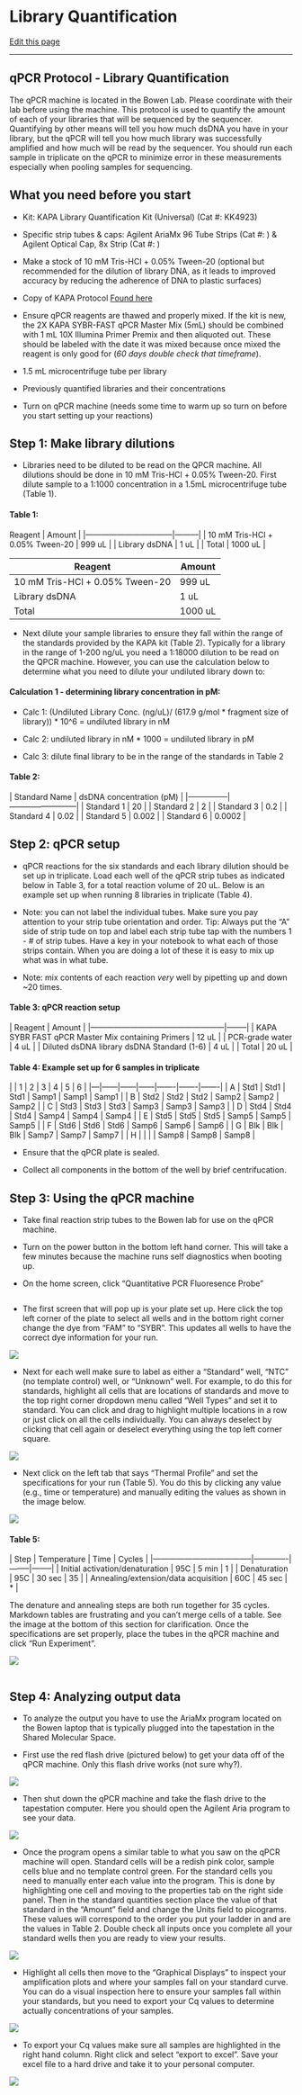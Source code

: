 # Library Quantification

[Edit this page](https://github.com/DrK-Lo/lotterhoslabprotocols/edit/main/molecprot_qPCR-Libraryquant.qmd)

------------------------------------------------------------------------

## **qPCR Protocol - Library Quantification** {.unnumbered}

The qPCR machine is located in the Bowen Lab. Please coordinate with their lab before using the machine. This protocol is used to quantify the amount of each of your libraries that will be sequenced by the sequencer. Quantifying by other means will tell you how much dsDNA you have in your library, but the qPCR will tell you how much library was successfully amplified and how much will be read by the sequencer. You should run each sample in triplicate on the qPCR to minimize error in these measurements especially when pooling samples for sequencing.

## **What you need before you start** {.unnumbered}

-   Kit: KAPA Library Quantification Kit (Universal) (Cat #: KK4923)

-   Specific strip tubes & caps: Agilent AriaMx 96 Tube Strips (Cat #: ) & Agilent Optical Cap, 8x Strip (Cat #: )

-   Make a stock of 10 mM Tris-HCl + 0.05% Tween-20 (optional but recommended for the dilution of library DNA, as it leads to improved accuracy by reducing the adherence of DNA to plastic surfaces)

-   Copy of KAPA Protocol [Found here](https://rochesequencingstore.com/wp-content/uploads/2017/10/KAPA-Lib-Quant-ILMN_9.17-IfU_1.pdf)

-   Ensure qPCR reagents are thawed and properly mixed. If the kit is new, the 2X KAPA SYBR-FAST qPCR Master Mix (5mL) should be combined with 1 mL 10X Illumina Primer Premix and then aliquoted out. These should be labeled with the date it was mixed because once mixed the reagent is only good for (*60 days double check that timeframe*).

-   1.5 mL microcentrifuge tube per library

-   Previously quantified libraries and their concentrations

-   Turn on qPCR machine (needs some time to warm up so turn on before you start setting up your reactions)

## **Step 1: Make library dilutions** {.unnumbered}

-   Libraries need to be diluted to be read on the QPCR machine. All dilutions should be done in 10 mM Tris-HCl + 0.05% Tween-20. First dilute sample to a 1:1000 concentration in a 1.5mL microcentrifuge tube (Table 1).

#### **Table 1:** {.unnumbered}

| Reagent | Amount \| \|---------------------------------\|---------\| \| 10 mM Tris-HCl + 0.05% Tween-20 \| 999 uL \| \| Library dsDNA \| 1 uL \| \| Total \| 1000 uL \|

| Reagent | Amount|
|---------------------------------|---------|
| 10 mM Tris-HCl + 0.05% Tween-20| 999 uL |
| Library dsDNA | 1 uL|
| Total | 1000 uL |


-   Next dilute your sample libraries to ensure they fall within the range of the standards provided by the KAPA kit (Table 2). Typically for a library in the range of 1-200 ng/uL you need a 1:18000 dilution to be read on the QPCR machine. However, you can use the calculation below to determine what you need to dilute your undiluted library down to:

#### **Calculation 1 - determining library concentration in pM:** {.unnumbered}

-   Calc 1: (Undiluted Library Conc. (ng/uL)/ (617.9 g/mol \* fragment size of library)) \* 10\^6 = undiluted library in nM

-   Calc 2: undiluted library in nM \* 1000 = undiluted library in pM

-   Calc 3: dilute final library to be in the range of the standards in Table 2

#### **Table 2:** {.unnumbered}

\| Standard Name \| dsDNA concentration (pM) \| \|---------------\|--------------------------\| \| Standard 1 \| 20 \| \| Standard 2 \| 2 \| \| Standard 3 \| 0.2 \| \| Standard 4 \| 0.02 \| \| Standard 5 \| 0.002 \| \| Standard 6 \| 0.0002 \|

## **Step 2: qPCR setup** {.unnumbered}

-   qPCR reactions for the six standards and each library dilution should be set up in triplicate. Load each well of the qPCR strip tubes as indicated below in Table 3, for a total reaction volume of 20 uL. Below is an example set up when running 8 libraries in triplicate (Table 4).

-   Note: you can not label the individual tubes. Make sure you pay attention to your strip tube orientation and order. Tip: Always put the "A" side of strip tude on top and label each strip tube tap with the numbers 1 - \# of strip tubes. Have a key in your notebook to what each of those strips contain. When you are doing a lot of these it is easy to mix up what was in what tube.

-   Note: mix contents of each reaction *very* well by pipetting up and down \~20 times.

#### **Table 3: qPCR reaction setup** {.unnumbered}

\| Reagent \| Amount \| \|---------------------------------------------------\|--------\| \| KAPA SYBR FAST qPCR Master Mix containing Primers \| 12 uL \| \| PCR-grade water \| 4 uL \| \| Diluted dsDNA library dsDNA Standard (1-6) \| 4 uL \| \| Total \| 20 uL \|

#### **Table 4: Example set up for 6 samples in triplicate** {.unnumbered}

\| \| 1 \| 2 \| 3 \| 4 \| 5 \| 6 \| \|---\|------\|------\|------\|-------\|-------\|-------\| \| A \| Std1 \| Std1 \| Std1 \| Samp1 \| Samp1 \| Samp1 \| \| B \| Std2 \| Std2 \| Std2 \| Samp2 \| Samp2 \| Samp2 \| \| C \| Std3 \| Std3 \| Std3 \| Samp3 \| Samp3 \| Samp3 \| \| D \| Std4 \| Std4 \| Std4 \| Samp4 \| Samp4 \| Samp4 \| \| E \| Std5 \| Std5 \| Std5 \| Samp5 \| Samp5 \| Samp5 \| \| F \| Std6 \| Std6 \| Std6 \| Samp6 \| Samp6 \| Samp6 \| \| G \| Blk \| Blk \| Blk \| Samp7 \| Samp7 \| Samp7 \| \| H \| \| \| \| Samp8 \| Samp8 \| Samp8 \|

-   Ensure that the qPCR plate is sealed.

-   Collect all components in the bottom of the well by brief centrifucation.

## **Step 3: Using the qPCR machine** {.unnumbered}

-   Take final reaction strip tubes to the Bowen lab for use on the qPCR machine.

-   Turn on the power button in the bottom left hand corner. This will take a few minutes because the machine runs self diagnostics when booting up.

-   On the home screen, click "Quantitative PCR Fluoresence Probe"

![](img/qPCRmachine_step1.jpg){alt=""}

-   The first screen that will pop up is your plate set up. Here click the top left corner of the plate to select all wells and in the bottom right corner change the dye from "FAM" to "SYBR". This updates all wells to have the correct dye information for your run.

![](img/qPCRmachine_step2.jpg)

-   Next for each well make sure to label as either a "Standard" well, "NTC" (no template control) well, or "Unknown" well. For example, to do this for standards, highlight all cells that are locations of standards and move to the top right corner dropdown menu called "Well Types" and set it to standard. You can click and drag to highlight multiple locations in a row or just click on all the cells individually. You can always deselect by clicking that cell again or deselect everything using the top left corner square.

![](img/qPCRmachine_step3.jpg)

-   Next click on the left tab that says "Thermal Profile" and set the specifications for your run (Table 5). You do this by clicking any value (e.g., time or temperature) and manually editing the values as shown in the image below.

![](img/qPCRmachine_step4.jpg)

#### **Table 5:** {.unnumbered}

\| Step \| Temperature \| Time \| Cycles \| \|--------------------------------------\|-------------\|--------\|--------\| \| Initial activation/denaturation \| 95C \| 5 min \| 1 \| \| Denaturation \| 95C \| 30 sec \| 35 \| \| Annealing/extension/data acquisition \| 60C \| 45 sec \| \* \|

The denature and annealing steps are both run together for 35 cycles. Markdown tables are frustrating and you can't merge cells of a table. See the image at the bottom of this section for clarification. Once the specifications are set properly, place the tubes in the qPCR machine and click "Run Experiment".

![](img/qPCRmachine_step5.jpg)

![](img/qPCRmachine_step6.jpg){alt=""}

## **Step 4: Analyzing output data** {.unnumbered}

-   To analyze the output you have to use the AriaMx program located on the Bowen laptop that is typically plugged into the tapestation in the Shared Molecular Space.

-   First use the red flash drive (pictured below) to get your data off of the qPCR machine. Only this flash drive works (not sure why?).

![](img/qPCRmachine_step7.jpg)

-   Then shut down the qPCR machine and take the flash drive to the tapestation computer. Here you should open the Agilent Aria program to see your data.

![](img/qPCRmachine_step8.jpg)

-   Once the program opens a similar table to what you saw on the qPCR machine will open. Standard cells will be a redish pink color, sample cells blue and no template control green. For the standard cells you need to manually enter each value into the program. This is done by highlighting one cell and moving to the properties tab on the right side panel. Then in the standard quantities section place the value of that standard in the "Amount" field and change the Units field to picograms. These values will correspond to the order you put your ladder in and are the values in Table 2. Double check all inputs once you complete all your standard wells then you are ready to view your results.

![](img/qPCRmachine_step9.jpg)

-   Highlight all cells then move to the "Graphical Displays" to inspect your amplification plots and where your samples fall on your standard curve. You can do a visual inspection here to ensure your samples fall within your standards, but you need to export your Cq values to determine actually concentrations of your samples.

![](img/qPCRmachine_step10.jpg)

-   To export your Cq values make sure all samples are highlighted in the right hand column. Right click and select "export to excel". Save your excel file to a hard drive and take it to your personal computer.

![](img/qPCRmachine_step11.jpg)\

